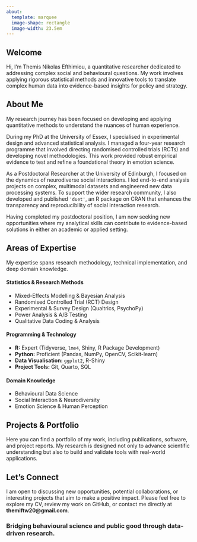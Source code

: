```yaml
---
about: 
  template: marquee
  image-shape: rectangle
  image-width: 23.5em
---
```


## Welcome

Hi, I’m Themis Nikolas Efthimiou, a quantitative researcher dedicated to addressing complex social and behavioural questions. My work involves applying rigorous statistical methods and innovative tools to translate complex human data into evidence-based insights for policy and strategy.

## About Me

My research journey has been focused on developing and applying quantitative methods to understand the nuances of human experience.

During my PhD at the University of Essex, I specialised in experimental design and advanced statistical analysis. I managed a four-year research programme that involved directing randomised controlled trials (RCTs) and developing novel methodologies. This work provided robust empirical evidence to test and refine a foundational theory in emotion science.

As a Postdoctoral Researcher at the University of Edinburgh, I focused on the dynamics of neurodiverse social interactions. I led end-to-end analysis projects on complex, multimodal datasets and engineered new data processing systems. To support the wider research community, I also developed and published `'duet'`, an R package on CRAN that enhances the transparency and reproducibility of social interaction research.

Having completed my postdoctoral position, I am now seeking new opportunities where my analytical skills can contribute to evidence-based solutions in either an academic or applied setting.

## Areas of Expertise

My expertise spans research methodology, technical implementation, and deep domain knowledge.

#### Statistics & Research Methods

-   Mixed-Effects Modelling & Bayesian Analysis
-   Randomised Controlled Trial (RCT) Design
-   Experimental & Survey Design (Qualtrics, PsychoPy)
-   Power Analysis & A/B Testing
-   Qualitative Data Coding & Analysis

#### Programming & Technology

-   **R:** Expert (Tidyverse, `lme4`, Shiny, R Package Development)
-   **Python:** Proficient (Pandas, NumPy, OpenCV, Scikit-learn)
-   **Data Visualisation:** `ggplot2`, R-Shiny
-   **Project Tools:** Git, Quarto, SQL

#### Domain Knowledge

-   Behavioural Data Science
-   Social Interaction & Neurodiversity
-   Emotion Science & Human Perception

## Projects & Portfolio

Here you can find a portfolio of my work, including publications, software, and project reports. My research is designed not only to advance scientific understanding but also to build and validate tools with real-world applications.

## Let's Connect

I am open to discussing new opportunities, potential collaborations, or interesting projects that aim to make a positive impact. Please feel free to explore my CV, review my work on GitHub, or contact me directly at **themiftw20\@gmail.com**.

### Bridging behavioural science and public good through data-driven research.